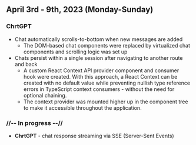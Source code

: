 ## April 3rd - 9th, 2023 (Monday-Sunday)

### ChrtGPT

- Chat automatically scrolls-to-bottom when new messages are added
  - The DOM-based chat components were replaced by virtualized chat components and scrolling logic was set up
- Chats persist within a single session after navigating to another route and back
  - A custom React Context API provider component and consumer hook were created. With this approach, a React Context can be created with no default value while preventing nullish type reference errors in TypeScript context consumers - without the need for optional chaining.
  - The context provider was mounted higher up in the component tree to make it accessible throughout the application.

### //-- In progress --//

- **ChrtGPT** - chat response streaming via SSE (Server-Sent Events)
